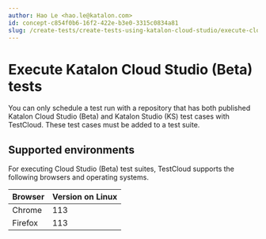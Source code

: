 ```yaml
---
author: Hao Le <hao.le@katalon.com>
id: concept-c854f0b6-16f2-422e-b3e0-3315c0834a81
slug: /create-tests/create-tests-using-katalon-cloud-studio/execute-cloud-studio-beta-tests/execute-katalon-cloud-studio-beta-tests
---
```


# Execute Katalon Cloud Studio \(Beta\) tests

You can only schedule a test run with a repository that has both published Katalon Cloud Studio \(Beta\) and Katalon Studio \(KS\) test cases with TestCloud. These test cases must be added to a test suite.

## Supported environments

For executing Cloud Studio \(Beta\) test suites, TestCloud supports the following browsers and operating systems.

<table><tr><th>Browser</th><th>Version on Linux</th></tr><tbody><tr><td>Chrome</td><td>113</td></tr><tr><td>Firefox</td><td>113</td></tr></tbody></table>